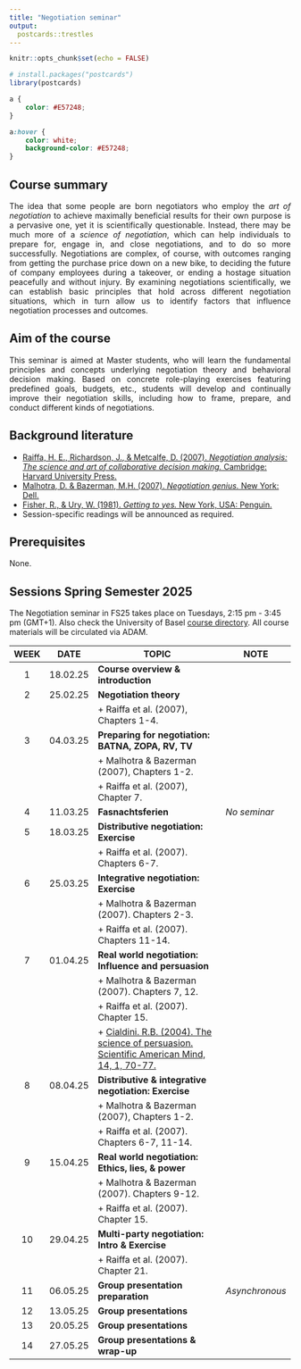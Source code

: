 ```yaml
---
title: "Negotiation seminar"
output:
  postcards::trestles
---
```


```r
knitr::opts_chunk$set(echo = FALSE)

# install.packages("postcards")
library(postcards)
```

```css
a {
    color: #E57248;
}

a:hover {
    color: white;
    background-color: #E57248;
}
```

## Course summary
<p style="text-align:justify;">The idea that some people are born negotiators who employ the _art of negotiation_ to achieve maximally beneficial results for their own purpose is a pervasive one, yet it is scientifically questionable. Instead, there may be much more of a _science of negotiation_, which can help individuals to prepare for, engage in, and close negotiations, and to do so more successfully. Negotiations are complex, of course, with outcomes ranging from getting the purchase price down on a new bike, to deciding the future of company employees during a takeover, or ending a hostage situation peacefully and without injury. By examining negotiations scientifically, we can establish basic principles that hold across different negotiation situations, which in turn allow us to identify factors that influence negotiation processes and outcomes. </p>

## Aim of the course
<p style="text-align:justify;">This seminar is aimed at Master students, who will learn the fundamental principles and concepts underlying negotiation theory and behavioral decision making. Based on concrete role-playing exercises featuring predefined goals, budgets, etc., students will develop and continually improve their negotiation skills, including how to frame, prepare, and conduct different kinds of negotiations.</p>

## Background literature
+ [Raiffa, H. E., Richardson, J., & Metcalfe, D. (2007). _Negotiation analysis: The science and art of collaborative decision making._ Cambridge: Harvard University Press.](https://books.google.ch/books?hl=en&lr=&id=e2n9DwAAQBAJ&oi=fnd&pg=PT6&dq=Negotiation+analysis:+The+science+and+art+of+collaborative+decision+making&ots=40nVUGafcp&sig=JZVpC8mogdIkLAgD6U9jlikbEdU&redir_esc=y#v=onepage&q=Negotiation%20analysis%3A%20The%20science%20and%20art%20of%20collaborative%20decision%20making&f=false)
+ [Malhotra, D. & Bazerman, M.H. (2007). _Negotiation genius._ New York: Dell.]((https://books.google.ch/books?hl=en&lr=&id=ChWCIeUW3CEC&oi=fnd&pg=PA1&dq=Negotiation+Genius:+How+to+Overcome+Obstacles+and+Achieve+Brilliant+Results+at+the+Bargaining+Table+and+Beyond&ots=wQpnbOt7bA&sig=qdq_MKoxoUQDA_hnm_4QGMoZlj4&redir_esc=y#v=onepage&q=Negotiation%20Genius%3A%20How%20to%20Overcome%20Obstacles%20and%20Achieve%20Brilliant%20Results%20at%20the%20Bargaining%20Table%20and%20Beyond&f=false))
+ [Fisher, R., & Ury, W. (1981). _Getting to yes._ New York, USA: Penguin.](https://www.cdowcym.org/documents/resources/gettingtoyes.pdf)
+ Session-specific readings will be announced as required.

## Prerequisites
None.

## Sessions Spring Semester 2025
The Negotiation seminar in FS25 takes place on Tuesdays, 2:15 pm - 3:45 pm (GMT+1). Also check the University of Basel [course directory](https://vorlesungsverzeichnis.unibas.ch/de/vorlesungsverzeichnis?id=289098). All course materials will be circulated via ADAM. 


|  WEEK   |    DATE     | TOPIC                                                               | NOTE             | 
| :------:| ---------   | ------------------------------------------------------------------- | ---------------- | 
| 1       | 18.02.25    | **Course overview & introduction**                                  |                  | 
| 2       | 25.02.25    | **Negotiation theory**                                              
|         |             | + Raiffa et al. (2007), Chapters 1-4.                               |                  |            
| 3       | 04.03.25    | **Preparing for negotiation: BATNA, ZOPA, RV, TV**                  
|         |             | + Malhotra & Bazerman (2007), Chapters 1-2.                         
|         |             | + Raiffa et al. (2007), Chapter 7.                                  |                  |
| 4       | 11.03.25    | **Fasnachtsferien**                                                 | *No seminar*     | 
| 5       | 18.03.25    | **Distributive negotiation: Exercise**                              
|         |             | + Raiffa et al. (2007). Chapters 6-7.                               |                  |
| 6       | 25.03.25    | **Integrative negotiation: Exercise**                               
|         |             | + Malhotra & Bazerman (2007). Chapters 2-3.
|         |             | + Raiffa et al. (2007). Chapters 11-14.                             |                  |
| 7       | 01.04.25    | **Real world negotiation: Influence and persuasion**                               
|         |             | + Malhotra & Bazerman (2007). Chapters 7, 12.
|         |             | + Raiffa et al. (2007). Chapter 15.                             
|         |             | + [Cialdini. R.B. (2004). The science of persuasion. Scientific American Mind, 14, 1, 70-77.](https://www.jstor.org/stable/24939368) | |
| 8       | 08.04.25    | **Distributive & integrative negotiation: Exercise**                
|         |             | + Malhotra & Bazerman (2007), Chapters 1-2.  
|         |             | + Raiffa et al. (2007). Chapters 6-7, 11-14.                        |                  |
| 9       | 15.04.25    | **Real world negotiation: Ethics, lies, & power**                        
|         |             | + Malhotra & Bazerman (2007). Chapters 9-12.
|         |             | + Raiffa et al. (2007). Chapter 15.                                 |                  |
| 10      | 29.04.25    | **Multi-party negotiation: Intro & Exercise**                       
|         |             | + Raiffa et al. (2007). Chapter 21.                                 |                  |
| 11      | 06.05.25    | **Group presentation preparation**                                  | *Asynchronous*   | 
| 12      | 13.05.25    | **Group presentations**                                             |                  |  
| 13      | 20.05.25    | **Group presentations**                                             |                  |
| 14      | 27.05.25    | **Group presentations & wrap-up**                                   |                  |


                      






